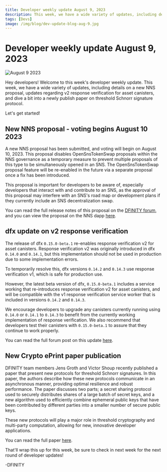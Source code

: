 ```yaml
---
title: Developer weekly update August 9, 2023
description: This week, we have a wide variety of updates, including details on a new NNS proposal, updates regarding v2 response verification for asset canisters, and dive a bit into a newly publish paper on threshold Schnorr signature protocol.
tags: [Devs]
image: /img/blog/dev-update-blog-aug-9.jpg
---
```


# Developer weekly update August 9, 2023

![August 9 2023](../../static/img/blog/dev-update-blog-aug-9.jpg)

Hey developers! Welcome to this week's developer weekly update. This week, we have a wide variety of updates, including details on a new NNS proposal, updates regarding v2 response verification for asset canisters, and dive a bit into a newly publish paper on threshold Schnorr signature protocol. 

Let's get started!

## New NNS proposal - voting begins August 10 2023

A new NNS proposal has been submitted, and voting will begin on August 10, 2023. This proposal disables OpenSnsTokenSwap proposals within the NNS governance as a temporary measure to prevent multiple proposals of this type to be simultaneously opened in an SNS. The OpenSnsTokenSwap proposal feature will be re-enabled in the future via a separate proposal once a fix has been introduced.

This proposal is important for developers to be aware of, especially developers that interact with and contribute to an SNS, as the approval of this proposal may interfere with an SNS's road map or development plans if they currently include an SNS decentralization swap. 

You can read the full release notes of this proposal on the [DFINITY forum](https://forum.dfinity.org/t/nns-update-august-7-2023/21992), and you can view the proposal on the NNS dapp [here](https://dashboard.internetcomputer.org/proposal/123943).

##  dfx update on v2 response verification

The release of dfx `0.15.0-beta.1` re-enables response verification v2 for asset canisters. Response verification v2 was originally introduced in dfx `0.14.0` and `0.14.1`, but this implementation should not be used in production due to some implementation errors. 

To temporarily resolve this, dfx versions `0.14.2` and `0.14.3` use response verification v1, which is safe for production use. 

However, the latest beta version of dfx, `0.15.0-beta.1` includes a service working that re-introduces response verification v2 for asset canisters, and will be compatible with the v1 response verification service worker that is included in versions `0.14.2` and `0.14.3`. 

We encourage developers to upgrade any canisters currently running using `0.14.0` or `0.14.1` to `0.14.3` to benefit from the currently working implementation of response verification. We also recommend that developers test their canisters with `0.15.0-beta.1` to assure that they continue to work properly. 

You can read the full forum post on this update [here](https://forum.dfinity.org/t/upcoming-service-worker-rollout-with-v2-response-verification-upgrade-asset-canisters-with-dfx-0-14-3/21738).

## New Crypto ePrint paper publication

DFINITY team members Jens Groth and Victor Shoup recently published a paper that present new protocols for threshold Schnorr signatures. In this paper, the authors describe how these new protocols communicate in an asynchronous manner, providing optimal resilience and robust performance. The paper discusses two parts; a secret sharing protocol used to securely distributes shares of a large batch of secret keys, and a new algorithm used to efficiently combine ephemeral public keys that have been contributed by different parties into a smaller number of secure public keys. 

These new protocols will play a major role in threshold cryptography and multi-party computation, allowing for new, innovative developer applications. 

You can read the full paper [here](https://eprint.iacr.org/2023/1175?mc_cid=1462bb863c&mc_eid=a324a031ab).

That'll wrap this up for this week, be sure to check in next week for the next round of developer updates!

-DFINITY


